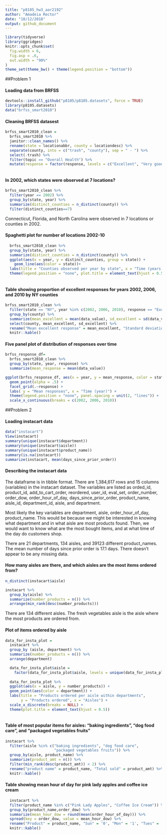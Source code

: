 ```yaml
---
title: "p8105_hw3_aar2192"
author: "Amadeia Rector"
date: "10/12/2018"
output: github_document
---
```


```r
library(tidyverse)
library(ggridges)
knitr::opts_chunk$set(
  fig.width = 6,
  fig.asp = .6,
  out.width = "90%"
)
theme_set(theme_bw() + theme(legend.position = "bottom"))

```

##Problem 1 

#### Loading data from BRFSS

```r
devtools::install_github("p8105/p8105.datasets", force = TRUE)
library(p8105.datasets)
data("brfss_smart2010")
```

#### Cleaning BRFSS datasest

```r
brfss_smart2010_clean =
  brfss_smart2010 %>% 
  janitor::clean_names() %>% 
  rename(state = locationabbr, county = locationdesc) %>% 
  separate(county, into = c("trash", "county"), sep = " - ") %>% 
  select(-trash) %>% 
  filter(topic == "Overall Health") %>% 
  mutate(response = factor(response, levels = c("Excellent", "Very good", "Good","Fair","Poor")))
  
```
#### In 2002, which states were observed at 7 locations?
```r
brfss_smart2010_clean %>% 
  filter(year == 2002) %>%
  group_by(state, year) %>%
  summarize(distinct_counties = n_distinct(county)) %>% 
  filter(distinct_counties==7)
```
Connecticut, Florida, and North Carolina were observed in 7 locations or counties in 2002.

#### Spaghetti plot for number of locations 2002-10
```r
  brfss_smart2010_clean %>% 
  group_by(state, year) %>%
  summarize(distinct_counties = n_distinct(county)) %>% 
  ggplot(aes(x = year, y = distinct_counties, group = state)) +
    geom_line(aes(color = state))+
  labs(title = "Counties observed per year by state", x = "Time (years)", y = "Number of counties") +
  theme(legend.position = "none", plot.title = element_text(hjust = 0.5))
  

```

#### Table showing proportion of excellent responses for years 2002, 2006, and 2010 by NY counties

```r
brfss_smart2010_clean %>% 
  filter(state == "NY", year %in% c(2002, 2006, 2010), response == "Excellent") %>%
  group_by(county) %>% 
  summarize(mean_excellent = mean(data_value), sd_excellent = sd(data_value)) %>% 
  select(county, mean_excellent, sd_excellent) %>% 
  rename("Mean excellent response" = mean_excellent, "Standard deviation excellent response" = sd_excellent) %>% 
  knitr::kable()
```

#### Five panel plot of distribution of responses over time

```r
brfss_response_df=
  brfss_smart2010_clean %>% 
  group_by(state, year, response) %>% 
  summarize(mean_response = mean(data_value))

ggplot(brfss_response_df, aes(x = year, y = mean_response, color = state))+
  geom_point(alpha = .5) +
  facet_grid(.~response) +
  labs( y = "Mean responses", x = "Time (year)") +
  theme(legend.position = "none", panel.spacing = unit(2, "lines")) +
  scale_x_continuous(breaks = c(2002, 2006, 2010))
```
##Problem 2

#### Loading instacart data

```r
data("instacart")
View(instacart)
summary(unique(instacart$department))
summary(unique(instacart$aisle))
summary(unique(instacart$product_name))
summary(is.na(instacart))
summarize(instacart, mean(days_since_prior_order))
```

#### Describing the instacart data

The dataframe is in tibble format. There are 1,384,617 rows and 15 columns (variables) in the instacart dataset. The variables are listed as orded_id, product_id, add_to_cart_order, reordered, user_id, eval_set, order_number, order_dow, order_hour_of_day, days_since_prior_order, product_name, aisle_id, department_id, aisle, and department. 

Most likely the key variables are department, aisle, order_hour_of_day, product_name. 
This would be because we might be interested in knowing what department and in what aisle are most products found. Then, we would want to know what are the most bought items, and at what time of the day do customers shop.

There are 21 departments, 134 aisles, and 39123 different product_names. The mean number of days since prior order is 17.1 days. There doesn't appear to be any missing data. 

#### How many aisles are there, and which aisles are the most items ordered from?
```r

n_distinct(instacart$aisle)

instacart %>% 
  group_by(aisle) %>%
  summarize(number_products = n()) %>% 
  arrange(min_rank(desc(number_products)))
```
There are 134 different aisles. The fresh vegetables aisle is the aisle where the most products are ordered from.

#### Plot of items ordered by aisle
```r
data_for_insta_plot =
  instacart %>% 
  group_by (aisle, department) %>% 
  summarize(number_products = n()) %>%
  arrange(department)

  data_for_insta_plot$aisle =
    factor(data_for_insta_plot$aisle, levels = unique(data_for_insta_plot$aisle))
  
  data_for_insta_plot %>% 
  ggplot(aes(x = aisle, y = number_products)) + 
  geom_point(aes(color = department)) +
  labs(title = "Products ordered per aisle within departments",
       y = "Products ordered", x = "Aisles") +
  scale_x_discrete(breaks = NULL) +
  theme(plot.title = element_text(hjust = 0.5))
  
```

#### Table of most popular items for aisles: “baking ingredients”, “dog food care”, and “packaged vegetables fruits”

```r
instacart %>% 
  filter(aisle %in% c("baking ingredients", "dog food care", 
                      "packaged vegetables fruits")) %>%
  group_by(aisle, product_name) %>% 
  summarize(product_amt = n()) %>% 
  filter(min_rank(desc(product_amt)) < 2) %>% 
  rename("product name" = product_name, "Total sold" = product_amt) %>% 
  knitr::kable()
```

#### Table showing mean hour of day for pink lady apples and coffee ice cream

```r
  instacart %>% 
  filter(product_name %in% c("Pink Lady Apples", "Coffee Ice Cream")) %>% 
  group_by(product_name,order_dow) %>% 
  summarize(mean_hour_dow = round(mean(order_hour_of_day))) %>% 
  spread(key = order_dow, value = mean_hour_dow) %>% 
  rename("Product" = product_name, "Sun" = '0', "Mon" = '1', "Tues" = '2', "Wed" = '3', "Thurs" = '4', "Fri" = '5', "Sat" = '6') %>%
  knitr::kable()
  
```

